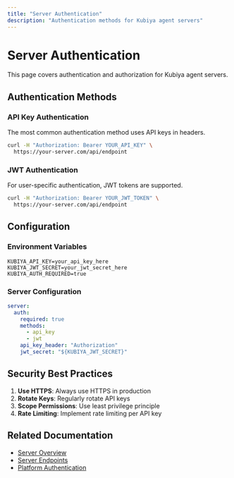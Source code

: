 ```yaml
---
title: "Server Authentication"
description: "Authentication methods for Kubiya agent servers"
---
```


# Server Authentication

This page covers authentication and authorization for Kubiya agent servers.

## Authentication Methods

### API Key Authentication

The most common authentication method uses API keys in headers.

```bash
curl -H "Authorization: Bearer YOUR_API_KEY" \
  https://your-server.com/api/endpoint
```

### JWT Authentication

For user-specific authentication, JWT tokens are supported.

```bash
curl -H "Authorization: Bearer YOUR_JWT_TOKEN" \
  https://your-server.com/api/endpoint
```

## Configuration

### Environment Variables

```env
KUBIYA_API_KEY=your_api_key_here
KUBIYA_JWT_SECRET=your_jwt_secret_here
KUBIYA_AUTH_REQUIRED=true
```

### Server Configuration

```yaml
server:
  auth:
    required: true
    methods:
      - api_key
      - jwt
    api_key_header: "Authorization"
    jwt_secret: "${KUBIYA_JWT_SECRET}"
```

## Security Best Practices

1. **Use HTTPS**: Always use HTTPS in production
2. **Rotate Keys**: Regularly rotate API keys
3. **Scope Permissions**: Use least privilege principle
4. **Rate Limiting**: Implement rate limiting per API key

## Related Documentation

- [Server Overview](/servers/overview)
- [Server Endpoints](/servers/endpoints)
- [Platform Authentication](/api-reference/platform/authentication)